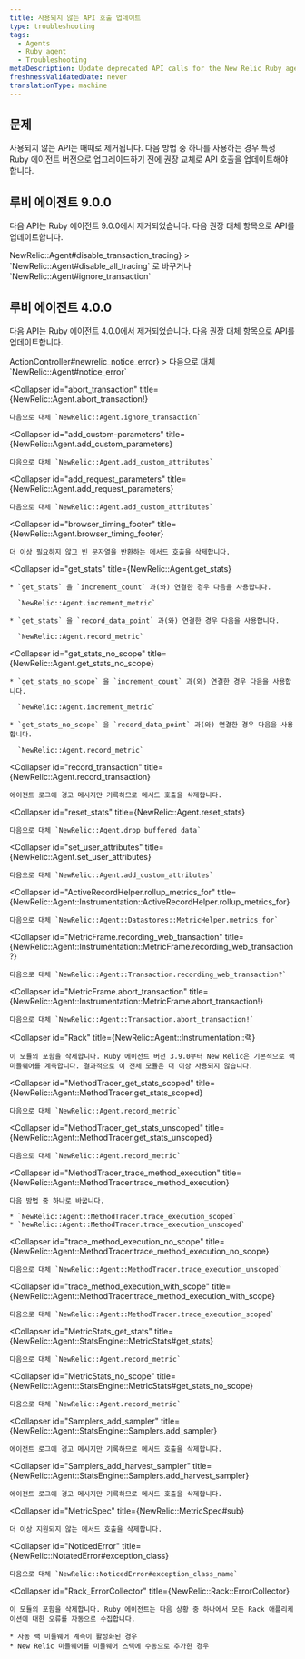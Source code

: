 ```yaml
---
title: 사용되지 않는 API 호출 업데이트
type: troubleshooting
tags:
  - Agents
  - Ruby agent
  - Troubleshooting
metaDescription: Update deprecated API calls for the New Relic Ruby agent.
freshnessValidatedDate: never
translationType: machine
---
```


## 문제

사용되지 않는 API는 때때로 제거됩니다. 다음 방법 중 하나를 사용하는 경우 특정 Ruby 에이전트 버전으로 업그레이드하기 전에 권장 교체로 API 호출을 업데이트해야 합니다.

## 루비 에이전트 9.0.0

다음 API는 Ruby 에이전트 9.0.0에서 제거되었습니다. 다음 권장 대체 항목으로 API를 업데이트합니다.

<CollapserGroup>
  <Collapser
    id="disable_transaction_tracing"
    title={<InlineCode>NewRelic::Agent#disable_transaction_tracing</InlineCode>}
  >
    `NewRelic::Agent#disable_all_tracing` 로 바꾸거나 `NewRelic::Agent#ignore_transaction`
  </Collapser>
</CollapserGroup>

## 루비 에이전트 4.0.0

다음 API는 Ruby 에이전트 4.0.0에서 제거되었습니다. 다음 권장 대체 항목으로 API를 업데이트합니다.

<CollapserGroup>
  <Collapser
    id="newrelic_notice_error"
    title={<InlineCode>ActionController#newrelic_notice_error</InlineCode>}
  >
    다음으로 대체 `NewRelic::Agent#notice_error`
  </Collapser>

  <Collapser
    id="abort_transaction"
    title={<InlineCode>NewRelic::Agent.abort_transaction!</InlineCode>}
  >
    다음으로 대체 `NewRelic::Agent.ignore_transaction`
  </Collapser>

  <Collapser
    id="add_custom-parameters"
    title={<InlineCode>NewRelic::Agent.add_custom_parameters</InlineCode>}
  >
    다음으로 대체 `NewRelic::Agent.add_custom_attributes`
  </Collapser>

  <Collapser
    id="add_request_parameters"
    title={<InlineCode>NewRelic::Agent.add_request_parameters</InlineCode>}
  >
    다음으로 대체 `NewRelic::Agent.add_custom_attributes`
  </Collapser>

  <Collapser
    id="browser_timing_footer"
    title={<InlineCode>NewRelic::Agent.browser_timing_footer</InlineCode>}
  >
    더 이상 필요하지 않고 빈 문자열을 반환하는 메서드 호출을 삭제합니다.
  </Collapser>

  <Collapser
    id="get_stats"
    title={<InlineCode>NewRelic::Agent.get_stats</InlineCode>}
  >
    * `get_stats` 을 `increment_count` 과(와) 연결한 경우 다음을 사용합니다.

      `NewRelic::Agent.increment_metric`

    * `get_stats` 을 `record_data_point` 과(와) 연결한 경우 다음을 사용합니다.

      `NewRelic::Agent.record_metric`
  </Collapser>

  <Collapser
    id="get_stats_no_scope"
    title={<InlineCode>NewRelic::Agent.get_stats_no_scope</InlineCode>}
  >
    * `get_stats_no_scope` 을 `increment_count` 과(와) 연결한 경우 다음을 사용합니다.

      `NewRelic::Agent.increment_metric`

    * `get_stats_no_scope` 을 `record_data_point` 과(와) 연결한 경우 다음을 사용합니다.

      `NewRelic::Agent.record_metric`
  </Collapser>

  <Collapser
    id="record_transaction"
    title={<InlineCode>NewRelic::Agent.record_transaction</InlineCode>}
  >
    에이전트 로그에 경고 메시지만 기록하므로 메서드 호출을 삭제합니다.
  </Collapser>

  <Collapser
    id="reset_stats"
    title={<InlineCode>NewRelic::Agent.reset_stats</InlineCode>}
  >
    다음으로 대체 `NewRelic::Agent.drop_buffered_data`
  </Collapser>

  <Collapser
    id="set_user_attributes"
    title={<InlineCode>NewRelic::Agent.set_user_attributes</InlineCode>}
  >
    다음으로 대체 `NewRelic::Agent.add_custom_attributes`
  </Collapser>

  <Collapser
    id="ActiveRecordHelper.rollup_metrics_for"
    title={<InlineCode>NewRelic::Agent::Instrumentation::ActiveRecordHelper.rollup_metrics_for</InlineCode>}
  >
    다음으로 대체 `NewRelic::Agent::Datastores::MetricHelper.metrics_for`
  </Collapser>

  <Collapser
    id="MetricFrame.recording_web_transaction"
    title={<InlineCode>NewRelic::Agent::Instrumentation::MetricFrame.recording_web_transaction?</InlineCode>}
  >
    다음으로 대체 `NewRelic::Agent::Transaction.recording_web_transaction?`
  </Collapser>

  <Collapser
    id="MetricFrame.abort_transaction"
    title={<InlineCode>NewRelic::Agent::Instrumentation::MetricFrame.abort_transaction!</InlineCode>}
  >
    다음으로 대체 `NewRelic::Agent::Transaction.abort_transaction!`
  </Collapser>

  <Collapser
    id="Rack"
    title={<InlineCode>NewRelic::Agent::Instrumentation::랙</InlineCode>}
  >
    이 모듈의 포함을 삭제합니다. Ruby 에이전트 버전 3.9.0부터 New Relic은 기본적으로 랙 미들웨어를 계측합니다. 결과적으로 이 전체 모듈은 더 이상 사용되지 않습니다.
  </Collapser>

  <Collapser
    id="MethodTracer_get_stats_scoped"
    title={<InlineCode>NewRelic::Agent::MethodTracer.get_stats_scoped</InlineCode>}
  >
    다음으로 대체 `NewRelic::Agent.record_metric`
  </Collapser>

  <Collapser
    id="MethodTracer_get_stats_unscoped"
    title={<InlineCode>NewRelic::Agent::MethodTracer.get_stats_unscoped</InlineCode>}
  >
    다음으로 대체 `NewRelic::Agent.record_metric`
  </Collapser>

  <Collapser
    id="MethodTracer_trace_method_execution"
    title={<InlineCode>NewRelic::Agent::MethodTracer.trace_method_execution</InlineCode>}
  >
    다음 방법 중 하나로 바꿉니다.

    * `NewRelic::Agent::MethodTracer.trace_execution_scoped`
    * `NewRelic::Agent::MethodTracer.trace_execution_unscoped`
  </Collapser>

  <Collapser
    id="trace_method_execution_no_scope"
    title={<InlineCode>NewRelic::Agent::MethodTracer.trace_method_execution_no_scope</InlineCode>}
  >
    다음으로 대체 `NewRelic::Agent::MethodTracer.trace_execution_unscoped`
  </Collapser>

  <Collapser
    id="trace_method_execution_with_scope"
    title={<InlineCode>NewRelic::Agent::MethodTracer.trace_method_execution_with_scope</InlineCode>}
  >
    다음으로 대체 `NewRelic::Agent::MethodTracer.trace_execution_scoped`
  </Collapser>

  <Collapser
    id="MetricStats_get_stats"
    title={<InlineCode>NewRelic::Agent::StatsEngine::MetricStats#get_stats</InlineCode>}
  >
    다음으로 대체 `NewRelic::Agent.record_metric`
  </Collapser>

  <Collapser
    id="MetricStats_no_scope"
    title={<InlineCode>NewRelic::Agent::StatsEngine::MetricStats#get_stats_no_scope</InlineCode>}
  >
    다음으로 대체 `NewRelic::Agent.record_metric`
  </Collapser>

  <Collapser
    id="Samplers_add_sampler"
    title={<InlineCode>NewRelic::Agent::StatsEngine::Samplers.add_sampler</InlineCode>}
  >
    에이전트 로그에 경고 메시지만 기록하므로 메서드 호출을 삭제합니다.
  </Collapser>

  <Collapser
    id="Samplers_add_harvest_sampler"
    title={<InlineCode>NewRelic::Agent::StatsEngine::Samplers.add_harvest_sampler</InlineCode>}
  >
    에이전트 로그에 경고 메시지만 기록하므로 메서드 호출을 삭제합니다.
  </Collapser>

  <Collapser
    id="MetricSpec"
    title={<InlineCode>NewRelic::MetricSpec#sub</InlineCode>}
  >
    더 이상 지원되지 않는 메서드 호출을 삭제합니다.
  </Collapser>

  <Collapser
    id="NoticedError"
    title={<InlineCode>NewRelic::NotatedError#exception_class</InlineCode>}
  >
    다음으로 대체 `NewRelic::NoticedError#exception_class_name`
  </Collapser>

  <Collapser
    id="Rack_ErrorCollector"
    title={<InlineCode>NewRelic::Rack::ErrorCollector</InlineCode>}
  >
    이 모듈의 포함을 삭제합니다. Ruby 에이전트는 다음 상황 중 하나에서 모든 Rack 애플리케이션에 대한 오류를 자동으로 수집합니다.

    * 자동 랙 미들웨어 계측이 활성화된 경우
    * New Relic 미들웨어를 미들웨어 스택에 수동으로 추가한 경우
  </Collapser>
</CollapserGroup>
